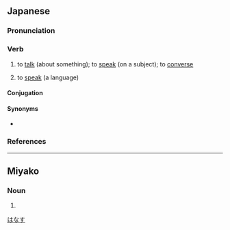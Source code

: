 ==Japanese==
{{ja-kanjitab|はな|yomi=kun}}

===Pronunciation===
{{ja-pron|はなす|acc=2|yomi=kun|acc_ref=NHK}}
{{ja-ojad}}

===Verb===
{{ja-verb|はなす|type=1|tr=both}}

# {{lb|ja|transitive}} to [[talk]] (about something); to [[speak]] (on a subject); to [[converse]]
#: {{ja-usex|'''話して'''[[いい]]？|'''はなして''' い.い？|Can I '''talk''' to you about something?}}
# to [[speak]] (a language)
#: {{ja-usex|[[アイスランド]]では[[アイスランド語]]を'''話します'''。|^アイスランド で は ^アイスランド-ご を '''はなします'''。|They '''speak''' Icelandic in Iceland.}}

====Conjugation====
{{ja-go-su|はな}}

====Synonyms====
* {{sense|speak, talk}} {{ja-r|喋る|しゃべる}}

===References===
<references />

[[Category:Japanese basic words|はなす]]

----

==Miyako==

===Noun===
{{head|mvi|noun|hiragana|ぱなす|romaji|panasu|sort=はなす''}}

# {{alternative form of|mvi|話|tr=panasu}}